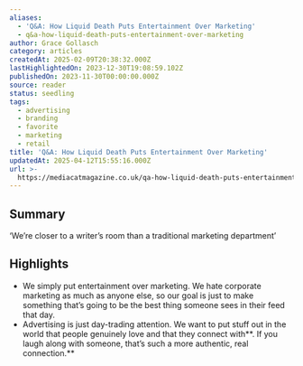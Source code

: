 ```yaml
---
aliases:
  - 'Q&A: How Liquid Death Puts Entertainment Over Marketing'
  - q&a-how-liquid-death-puts-entertainment-over-marketing
author: Grace Gollasch
category: articles
createdAt: 2025-02-09T20:38:32.000Z
lastHighlightedOn: 2023-12-30T19:08:59.102Z
publishedOn: 2023-11-30T00:00:00.000Z
source: reader
status: seedling
tags:
  - advertising
  - branding
  - favorite
  - marketing
  - retail
title: 'Q&A: How Liquid Death Puts Entertainment Over Marketing'
updatedAt: 2025-04-12T15:55:16.000Z
url: >-
  https://mediacatmagazine.co.uk/qa-how-liquid-death-puts-entertainment-over-marketing/
---
```

## Summary

‘We’re closer to a writer’s room than a traditional marketing department’

## Highlights

- We simply put entertainment over marketing. We hate corporate marketing as much as anyone else, so our goal is just to make something that’s going to be the best thing someone sees in their feed that day.
- Advertising is just day-trading attention. We want to put stuff out in the world that people genuinely love and that they connect with**. If you laugh along with someone, that’s such a more authentic, real connection.**
